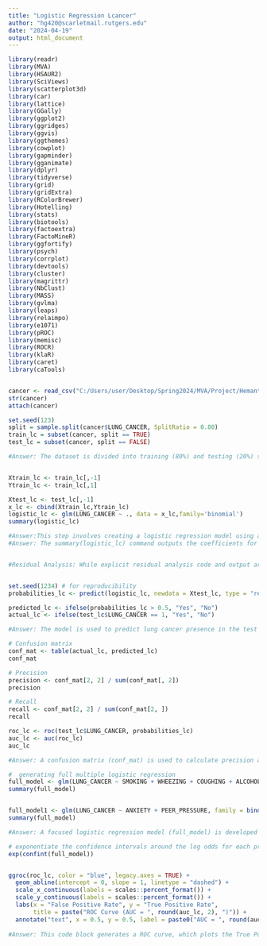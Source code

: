 ---
title: "Logistic Regression Lcancer"
author: "hg420@scarletmail.rutgers.edu"
date: "2024-04-19"
output: html_document
---

```{r}



library(readr)
library(MVA)
library(HSAUR2)
library(SciViews)
library(scatterplot3d)
library(car)
library(lattice)
library(GGally)
library(ggplot2)
library(ggridges)
library(ggvis)
library(ggthemes)
library(cowplot)
library(gapminder)
library(gganimate)
library(dplyr)
library(tidyverse)
library(grid)
library(gridExtra)
library(RColorBrewer)
library(Hotelling)
library(stats)
library(biotools)
library(factoextra)
library(FactoMineR)
library(ggfortify)
library(psych)
library(corrplot)
library(devtools)
library(cluster)
library(magrittr)
library(NbClust)
library(MASS)
library(gvlma)
library(leaps)
library(relaimpo)
library(e1071)
library(pROC)
library(memisc)
library(ROCR)
library(klaR)
library(caret)
library(caTools)


cancer <- read_csv("C:/Users/user/Desktop/Spring2024/MVA/Project/Hemanth/LUNGCANCER3.csv")
str(cancer)
attach(cancer)

set.seed(123)
split = sample.split(cancer$LUNG_CANCER, SplitRatio = 0.80)
train_lc = subset(cancer, split == TRUE)
test_lc = subset(cancer, split == FALSE)

#Answer: The dataset is divided into training (80%) and testing (20%) subsets using a random seed for reproducibility. This step is crucial for training the model on one set of data and validating it on another.


Xtrain_lc <- train_lc[,-1]
Ytrain_lc <- train_lc[,1]

Xtest_lc <- test_lc[,-1]
x_lc <- cbind(Xtrain_lc,Ytrain_lc)
logistic_lc <- glm(LUNG_CANCER ~ ., data = x_lc,family='binomial')
summary(logistic_lc)

#Answer:This step involves creating a logistic regression model using all predictors in the dataset (x_lc). The model is specified to use the binomial family, appropriate for binary outcomes like lung cancer presence (LUNG_CANCER being 0 or 1).
#Answer: The summary(logistic_lc) command outputs the coefficients for each predictor, their standard errors, z-values, and the significance levels (p-values). This summary helps in understanding which factors are statistically significant predictors of lung cancer.


#Residual Analysis: While explicit residual analysis code and output are not provided, it typically involves checking the residuals of the logistic regression model to ensure that they are randomly distributed around zero, indicating a good fit.


set.seed(1234) # for reproducibility
probabilities_lc <- predict(logistic_lc, newdata = Xtest_lc, type = "response")

predicted_lc <- ifelse(probabilities_lc > 0.5, "Yes", "No")
actual_lc <- ifelse(test_lc$LUNG_CANCER == 1, "Yes", "No")

#Answer: The model is used to predict lung cancer presence in the test dataset (Xtest_lc). Predictions are probabilities due to the type = "response" parameter.These probabilities are converted to categorical outcomes ("Yes" or "No") using a threshold of 0.5. This step is crucial for creating actionable predictions from the model.

# Confusion matrix
conf_mat <- table(actual_lc, predicted_lc)
conf_mat

# Precision
precision <- conf_mat[2, 2] / sum(conf_mat[, 2])
precision

# Recall
recall <- conf_mat[2, 2] / sum(conf_mat[2, ])
recall

roc_lc <- roc(test_lc$LUNG_CANCER, probabilities_lc)
auc_lc <- auc(roc_lc)
auc_lc

#Answer: A confusion matrix (conf_mat) is used to calculate precision and recall, two critical measures of model accuracy. Precision measures the accuracy of positive predictions, and recall measures the ability to detect all positive cases. The ROC curve is generated for the model, and the Area Under the Curve (AUC) is calculated (auc_lc). AUC is a comprehensive performance measure that evaluates the model's ability to classify the outcomes correctly across all possible threshold values.

#  generating full multiple logistic regression 
full_model <- glm(LUNG_CANCER ~ SMOKING + WHEEZING + COUGHING + ALCOHOL_CONSUMING, family = binomial(link = logit)) 
summary(full_model)


full_model1 <- glm(LUNG_CANCER ~ ANXIETY + PEER_PRESSURE, family = binomial(link = logit)) 
summary(full_model)

#Answer: A focused logistic regression model (full_model) is developed using a subset of predictors believed to be highly relevant based on previous findings.The output from summary(full_model) shows the model coefficients, providing insights into the effects of these specific factors on lung cancer risk. The significance codes next to the coefficients indicate their impact levels, helping decide if the model is acceptable based on empirical evidence.

# exponentiate the confidence intervals around the log odds for each predictor variable to obtain the odds 
exp(confint(full_model))


ggroc(roc_lc, color = "blue", legacy.axes = TRUE) +
  geom_abline(intercept = 0, slope = 1, linetype = "dashed") +
  scale_x_continuous(labels = scales::percent_format()) +
  scale_y_continuous(labels = scales::percent_format()) +
  labs(x = "False Positive Rate", y = "True Positive Rate",
       title = paste("ROC Curve (AUC = ", round(auc_lc, 2), ")")) +
  annotate("text", x = 0.5, y = 0.5, label = paste0("AUC = ", round(auc_lc, 2)))
  
#Answer: This code block generates a ROC curve, which plots the True Positive Rate against the False Positive Rate at various threshold settings. The curve includes a dashed line at y=x, indicating the performance of a non-discriminatory classifier. The AUC value is annotated on the plot, providing a visual and numeric summary of the model's classification effectiveness.

```

 